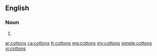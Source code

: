 ==English==

===Noun===
{{head|en|plural}}

# {{plural of|cotton|lang=en|nocat=1}}

[[ar:cottons]]
[[ca:cottons]]
[[fr:cottons]]
[[mg:cottons]]
[[my:cottons]]
[[simple:cottons]]
[[vi:cottons]]